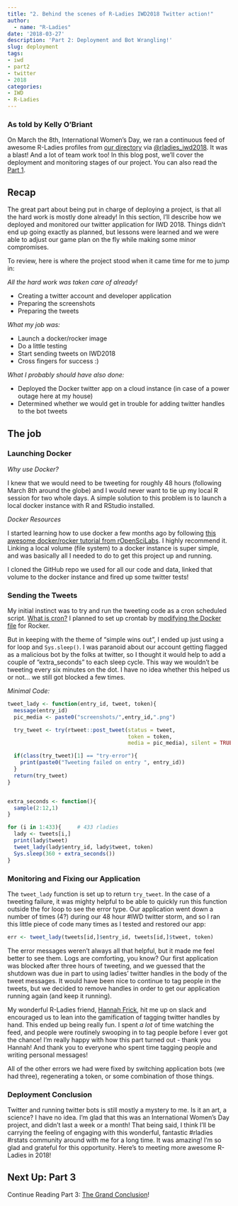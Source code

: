 ```yaml
---
title: "2. Behind the scenes of R-Ladies IWD2018 Twitter action!"
author: 
  - name: "R-Ladies"
date: '2018-03-27'
description: 'Part 2: Deployment and Bot Wrangling!'
slug: deployment
tags:
- iwd
- part2
- twitter
- 2018
categories:
- IWD
- R-Ladies
---
```



### As told by Kelly O'Briant

On March the 8th, International Women's Day, we ran a continuous feed of awesome R-Ladies profiles from [our directory](http://rladies.org/directory/) via [\@rladies_iwd2018](https://twitter.com/rladies_iwd2018). It was a blast! And a lot of team work too! In this blog post, we'll cover the deployment and monitoring stages of our project. You can also read the [Part 1](/post/ideation_and_creation/).

## Recap

The great part about being put in charge of deploying a project, is that all the hard work is mostly done already! In this section, I'll describe how we deployed and monitored our twitter application for IWD 2018. Things didn't end up going exactly as planned, but lessons were learned and we were able to adjust our game plan on the fly while making some minor compromises.

To review, here is where the project stood when it came time for me to jump in:

*All the hard work was taken care of already!*

- Creating a twitter account and developer application
- Preparing the screenshots
- Preparing the tweets

*What my job was:*

- Launch a docker/rocker image
- Do a little testing
- Start sending tweets on IWD2018
- Cross fingers for success :)

*What I probably should have also done:*

- Deployed the Docker twitter app on a cloud instance (in case of a power outage here at my house)
- Determined whether we would get in trouble for adding twitter handles to the bot tweets

## The job

### Launching Docker

*Why use Docker?*

I knew that we would need to be tweeting for roughly 48 hours (following March 8th around the globe) and I would never want to tie up my local R session for two whole days. A simple solution to this problem is to launch a local docker instance with R and RStudio installed.

*Docker Resources*

I started learning how to use docker a few months ago by following [this awesome docker/rocker tutorial from rOpenSciLabs](http://ropenscilabs.github.io/r-docker-tutorial/). I highly recommend it. Linking a local volume (file system) to a docker instance is super simple, and was basically all I needed to do to get this project up and running.

I cloned the GitHub repo we used for all our code and data, linked that volume to the docker instance and fired up some twitter tests!

### Sending the Tweets

My initial instinct was to try and run the tweeting code as a cron scheduled script. [What is cron?](http://www.unixgeeks.org/security/newbie/unix/cron-1.html) I planned to set up crontab by [modifying the Docker file](https://www.ekito.fr/people/run-a-cron-job-with-docker/) for Rocker.

But in keeping with the theme of "simple wins out", I ended up just using a for loop and `Sys.sleep()`. I was paranoid about our account getting flagged as a malicious bot by the folks at twitter, so I thought it would help to add a couple of "extra_seconds" to each sleep cycle. This way we wouldn't be tweeting every six minutes on the dot. I have no idea whether this helped us or not... we still got blocked a few times.

*Minimal Code:*

```r
tweet_lady <- function(entry_id, tweet, token){
  message(entry_id)
  pic_media <- paste0("screenshots/",entry_id,".png")

  try_tweet <- try(rtweet::post_tweet(status = tweet,
                                      token = token,
                                      media = pic_media), silent = TRUE)    

  if(class(try_tweet)[1] == "try-error"){
    print(paste0("Tweeting failed on entry ", entry_id))
  }
  return(try_tweet)  
}


extra_seconds <- function(){
  sample(2:12,1)
}

for (i in 1:433){     # 433 rladies
  lady <- tweets[i,]
  print(lady$tweet)
  tweet_lady(lady$entry_id, lady$tweet, token)
  Sys.sleep(360 + extra_seconds())
}
```

### Monitoring and Fixing our Application

The `tweet_lady` function is set up to return `try_tweet`. In the case of a tweeting failure, it was mighty helpful to be able to quickly run this function outside the for loop to see the error type. Our application went down a number of times (4?) during our 48 hour #IWD twitter storm, and so I ran this little piece of code many times as I tested and restored our app:

```r
err <- tweet_lady(tweets[id,]$entry_id, tweets[id,]$tweet, token)
```

The error messages weren't always all that helpful, but it made me feel better to see them. Logs are comforting, you know? Our first application was blocked after three hours of tweeting, and we guessed that the shutdown was due in part to using ladies' twitter handles in the body of the tweet messages. It would have been nice to continue to tag people in the tweets, but we decided to remove handles in order to get our application running again (and keep it running).

My wonderful R-Ladies friend, [Hannah Frick](https://twitter.com/hfcfrick), hit me up on slack and encouraged us to lean into the gamification of tagging twitter handles by hand. This ended up being really fun. I spent *a lot* of time watching the feed, and people were routinely swooping in to tag people before I ever got the chance! I'm really happy with how this part turned out - thank you Hannah! And thank you to everyone who spent time tagging people and writing personal messages!

All of the other errors we had were fixed by switching application bots (we had three), regenerating a token, or some combination of those things.

### Deployment Conclusion

Twitter and running twitter bots is still mostly a mystery to me. Is it an art, a science? I have no idea. I'm glad that this was an International Women's Day project, and didn't last a week or a month! That being said, I think I'll be carrying the feeling of engaging with this wonderful, fantastic #rladies #rstats community around with me for a long time. It was amazing! I'm so glad and grateful for this opportunity. Here's to meeting more awesome R-Ladies in 2018!


## Next Up: Part 3

Continue Reading Part 3: [The Grand Conclusion](/post/conclusion/)!
